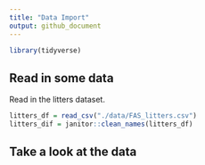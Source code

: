 ```yaml
---
title: "Data Import"
output: github_document
---
```


```r
library(tidyverse)
```

## Read in some data

Read in the litters dataset. 

```r
litters_df = read_csv("./data/FAS_litters.csv")
litters_dif = janitor::clean_names(litters_df)
```


## Take a look at the data